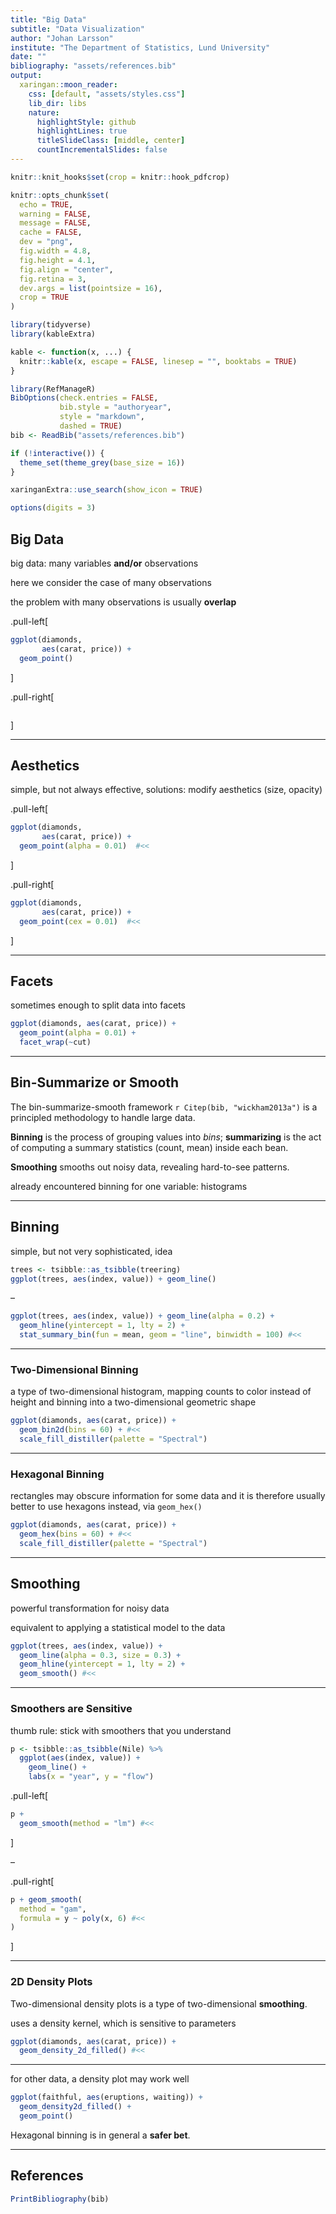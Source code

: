 ```yaml
---
title: "Big Data"
subtitle: "Data Visualization"
author: "Johan Larsson"
institute: "The Department of Statistics, Lund University"
date: ""
bibliography: "assets/references.bib"
output:
  xaringan::moon_reader:
    css: [default, "assets/styles.css"]
    lib_dir: libs
    nature:
      highlightStyle: github
      highlightLines: true
      titleSlideClass: [middle, center]
      countIncrementalSlides: false
---
```


```r
knitr::knit_hooks$set(crop = knitr::hook_pdfcrop)

knitr::opts_chunk$set(
  echo = TRUE,
  warning = FALSE,
  message = FALSE,
  cache = FALSE,
  dev = "png",
  fig.width = 4.8,
  fig.height = 4.1,
  fig.align = "center",
  fig.retina = 3,
  dev.args = list(pointsize = 16),
  crop = TRUE
)

library(tidyverse)
library(kableExtra)

kable <- function(x, ...) {
  knitr::kable(x, escape = FALSE, linesep = "", booktabs = TRUE)
}

library(RefManageR)
BibOptions(check.entries = FALSE, 
           bib.style = "authoryear",
           style = "markdown",
           dashed = TRUE)
bib <- ReadBib("assets/references.bib")

if (!interactive()) {
  theme_set(theme_grey(base_size = 16))
}

xaringanExtra::use_search(show_icon = TRUE)

options(digits = 3)
```

## Big Data

big data: many variables **and/or** observations

here we consider the case of many observations

the problem with many observations is usually **overlap**

.pull-left[
```r
ggplot(diamonds, 
       aes(carat, price)) +
  geom_point()
```
]

.pull-right[
```r
```
]

---

## Aesthetics

simple, but not always effective, solutions: modify aesthetics (size, opacity)

.pull-left[
```r
ggplot(diamonds, 
       aes(carat, price)) +
  geom_point(alpha = 0.01)  #<<
```
]

.pull-right[
```r
ggplot(diamonds, 
       aes(carat, price)) +
  geom_point(cex = 0.01)  #<<
```
]

---

## Facets

sometimes enough to split data into facets

```r
ggplot(diamonds, aes(carat, price)) +
  geom_point(alpha = 0.01) +
  facet_wrap(~cut)
```

---

## Bin-Summarize or Smooth

The bin-summarize-smooth framework `r Citep(bib, "wickham2013a")` is a principled
methodology to handle large data.

**Binning** is the process of grouping values into *bins*; **summarizing** is the
act of computing a summary statistics (count, mean) inside each bean.

**Smoothing** smooths out noisy data, revealing hard-to-see patterns.

already encountered binning for one variable: histograms

---

## Binning

simple, but not very sophisticated, idea

```r
trees <- tsibble::as_tsibble(treering)
ggplot(trees, aes(index, value)) + geom_line()
```

--

```r
ggplot(trees, aes(index, value)) + geom_line(alpha = 0.2) +
  geom_hline(yintercept = 1, lty = 2) +
  stat_summary_bin(fun = mean, geom = "line", binwidth = 100) #<<
```

---

### Two-Dimensional Binning

a type of two-dimensional histogram, mapping counts to color instead of height
and binning into a two-dimensional geometric shape

```r
ggplot(diamonds, aes(carat, price)) +
  geom_bin2d(bins = 60) + #<<
  scale_fill_distiller(palette = "Spectral")
```

---

### Hexagonal Binning

rectangles may obscure information for some data and it is therefore usually better
to use hexagons instead, via `geom_hex()`

```r
ggplot(diamonds, aes(carat, price)) +
  geom_hex(bins = 60) + #<<
  scale_fill_distiller(palette = "Spectral")
```

---

## Smoothing

powerful transformation for noisy data

equivalent to applying a statistical model to the data

```r
ggplot(trees, aes(index, value)) +
  geom_line(alpha = 0.3, size = 0.3) +
  geom_hline(yintercept = 1, lty = 2) +
  geom_smooth() #<<
```

---

### Smoothers are Sensitive

thumb rule: stick with smoothers that you understand

```r
p <- tsibble::as_tsibble(Nile) %>%
  ggplot(aes(index, value)) +
    geom_line() +
    labs(x = "year", y = "flow")
```

.pull-left[
```r
p + 
  geom_smooth(method = "lm") #<<
```
]

--

.pull-right[
```r
p + geom_smooth(
  method = "gam",
  formula = y ~ poly(x, 6) #<<
)
```
]

---

### 2D Density Plots

Two-dimensional density plots is a type of two-dimensional **smoothing**.

uses a density kernel, which is sensitive to parameters

```r
ggplot(diamonds, aes(carat, price)) +
  geom_density_2d_filled() #<<
```

---

for other data, a density plot may work well

```r
ggplot(faithful, aes(eruptions, waiting)) +
  geom_density2d_filled() +
  geom_point()
```

Hexagonal binning is in general a **safer bet**.

---

## References


```r
PrintBibliography(bib)
```
